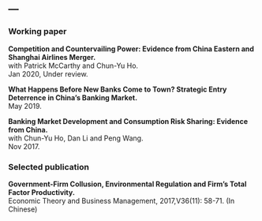 ---
---

<link rel="stylesheet" href="styles.css" type="text/css">

### Working paper
**Competition and Countervailing Power: Evidence from China Eastern and Shanghai Airlines Merger.**<br>
with Patrick McCarthy and Chun-Yu Ho.<br>
Jan 2020, Under review.

**What Happens Before New Banks Come to Town? Strategic Entry Deterrence in China’s Banking Market.**<br>
May 2019.

**Banking Market Development and Consumption Risk Sharing: Evidence from China.**<br>
with Chun-Yu Ho, Dan Li and Peng Wang.<br> 
Nov 2017.

### Selected publication
**Government-Firm Collusion, Environmental Regulation and Firm's Total Factor Productivity.**<br>
Economic Theory and Business Management, 2017,V36(11): 58-71. (In Chinese)
